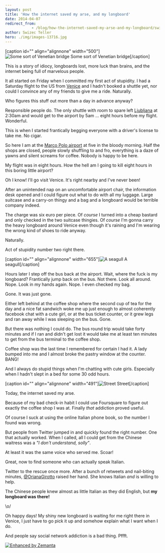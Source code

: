 ```yaml
---
layout: post
title: 'How the internet saved my arse, and my longboard'
date: 2014-04-07
redirect_from: 
            - /blog/how-the-internet-saved-my-arse-and-my-longboard/swizec/6552
author: Swizec Teller
hero: ./img/images-13716.jpg
---
```

\[caption id="" align="alignnone" width="500"]![Some sort of Venetian bridge](./img/images-13716.jpg "Some sort of Venetian bridge") Some sort of Venetian bridge\[/caption]



This is a story of idiocy, longboards lost, more luck than brains, and the internet being full of marvelous people.



It all started on Friday when I committed my first act of stupidity. I had a Saturday flight to the US from [Venice](http://whc.unesco.org/en/list/394 "Venice and its Lagoon") and I hadn't booked a shuttle yet, nor could I convince any of my friends to give me a ride. Naturally.



Who figures this stuff out more than a day in advance anyway?



Responsible people do. The only shuttle with room to spare left [Ljubljana](<http://maps.google.com/maps?ll=46.0555555556,14.5083333333&spn=0.1,0.1&q=46.0555555556,14.5083333333 (Ljubljana)&t=h> "Ljubljana") at 2:30am and would get to the airport by 5am ... eight hours before my flight. Wonderful.



This is when I started frantically begging everyone with a driver's license to take me. No cigar.



So here I am at the [Marco Polo airport](<http://maps.google.com/maps?ll=45.5052777778,12.3519444444&spn=0.03,0.03&q=45.5052777778,12.3519444444 (Venice%20Marco%20Polo%20Airport)&t=h> "Venice Marco Polo Airport") at five in the bloody morning. Half the shops are closed, people slowly shuffling to and fro, everything is a daze of yawns and silent screams for coffee. Nobody is happy to be here.



My flight was in eight hours. How the hell am I going to kill eight hours in this boring little airport?



Oh I know! I'll go visit Venice. It's right nearby and I've never been!



After an unintended nap on an uncomfortable airport chair, the information desk opened and I could figure out what to do with all my luggage. Large suitcase and a carry-on thingy and a bag and a longboard would be terrible company indeed.



The charge was six euro per piece. Of _course_ I turned into a cheap bastard and only checked in the two suitcase thingies. Of _course_ I'm gonna carry the heavy longboard around Venice even though it's raining and I'm wearing the wrong kind of shoes to ride anyway.



Naturally.



Act of stupidity number two right there.



\[caption id="" align="alignnone" width="655"]![A seagull](./img/images-13719.jpg "A seagull") A seagull\[/caption]



Hours later I step off the bus back at the airport. Wait, where the fuck is my longboard? Frantically jump back on the bus. Not there. Look all around. Nope. Look in my hands again. Nope. I even checked my bag.



Gone. It was just gone.



Either left behind at the coffee shop where the second cup of tea for the day and a nice fat sandwich woke me up just enough to almost coherently facebook chat with a cute girl, or at the bus ticket counter, or it grew legs and ran away while I was sleeping on the bus. Gone.



But there was nothing I could do. The bus round trip would take forty minutes and if I ran and didn't get lost it would take me at least ten minutes to get from the bus terminal to the coffee shop.



Coffee shop was the last time I remembered for certain I had it. A lady bumped into me and I almost broke the pastry window at the counter. BANG!



And I always do stupid things when I'm chatting with cute girls. Especially when I hadn't slept in a bed for some 30 odd hours.



\[caption id="" align="alignnone" width="491"]![Street](./img/images-13720.jpg "Street") Street\[/caption]



Today, the internet saved my arse.



Because of my bad check-in habit I could use Foursquare to figure out exactly the coffee shop I was at. Finally _that_ addiction proved useful.



Of course I suck at using the online Italian phone book, so the number I found was wrong.



But people from Twitter jumped in and quickly found the right number. One that actually worked. When I called, all I could get from the Chinese waitress was a _"I don't understand, solly"_.



At least it was the same voice who served me. Scoar!



Great, now to find someone who can actually speak Italian.



Twitter to the rescue once more. After a bunch of retweets and nail-biting minutes, [@OrianaGirotto](http://twitter.com/orianagirotto) raised her hand. She knows Italian _and_ is willing to help.



The Chinese people knew almost as little Italian as they did English, but **my longboard was there!**



\\o/



Oh happy days! My shiny new longboard is waiting for me right there in Venice, I just have to go pick it up and somehow explain what I want when I do.



And people say social network addiction is a bad thing. Pffft.

[![Enhanced by Zemanta](http://img.zemanta.com/zemified_e.png?x-id=7b78b7c3-0ff3-4fe3-b6fc-7fe7c6fedc8d)](http://www.zemanta.com/?px "Enhanced by Zemanta")